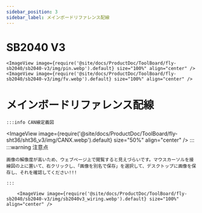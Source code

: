```yaml
---
sidebar_position: 3
sidebar_label: メインボードリファレンス配線
---
```


# SB2040 V3

    <ImageView image={require('@site/docs/ProductDoc/ToolBoard/fly-sb2040/sb2040-v3/img/pin.webp').default} size="100%" align="center" />
    <ImageView image={require('@site/docs/ProductDoc/ToolBoard/fly-sb2040/sb2040-v3/img/fv.webp').default} size="100%" align="center" />


# メインボードリファレンス配線
    :::info CAN線定義図
<ImageView image={require('@site/docs/ProductDoc/ToolBoard/fly-sht36/sht36_v3/img/CANX.webp').default} size="50%" align="center" />
    :::
    :::warning 注意点

    画像の解像度が高いため、ウェブページ上で閲覧すると見えづらいです。マウスカーソルを接線図の上に置いて、右クリックし、「画像を別名で保存」を選択して、デスクトップに画像を保存し、それを確認してください!!!

    :::

        <ImageView image={require('@site/docs/ProductDoc/ToolBoard/fly-sb2040/sb2040-v3/img/sb2040v3_wiring.webp').default} size="100%" align="center" />
